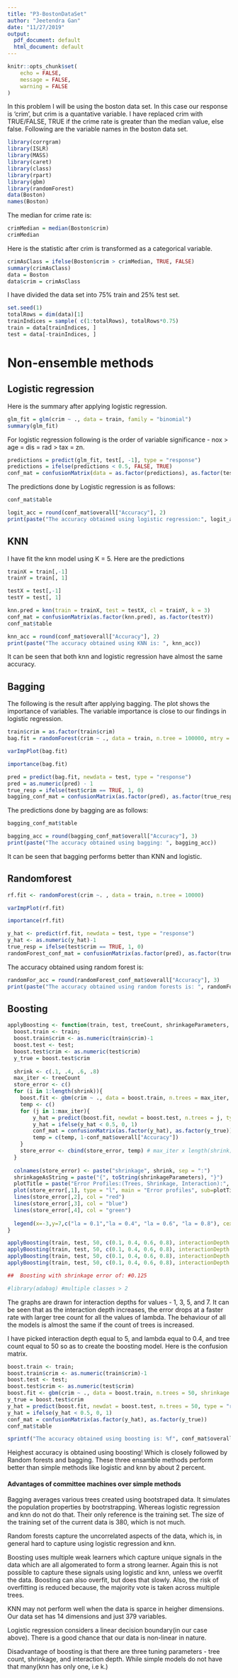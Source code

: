 ```yaml
---
title: "P3-BostonDataSet"
author: "Jeetendra Gan"
date: "11/27/2019"
output:
  pdf_document: default
  html_document: default
---
```


```r
knitr::opts_chunk$set(
	echo = FALSE,
	message = FALSE,
	warning = FALSE
)
```

In this problem I will be using the boston data set. In this case our response is 'crim', but crim is a quantative variable. I have replaced crim with TRUE/FALSE, TRUE if the crime rate is greater than the median value, else false. Following are the variable names in the boston data set.

```r
library(corrgram)
library(ISLR)
library(MASS)
library(caret)
library(class)
library(rpart)
library(gbm)
library(randomForest)
data(Boston)
names(Boston)
```

The median for crime rate is:
```r
crimMedian = median(Boston$crim)
crimMedian
```
Here is the statistic after crim is transformed as a categorical variable.
```r
crimAsClass = ifelse(Boston$crim > crimMedian, TRUE, FALSE)
summary(crimAsClass)
data = Boston
data$crim = crimAsClass
```
I have divided the data set into 75% train and 25% test set.
```r
set.seed(1)
totalRows = dim(data)[1]
trainIndices = sample( c(1:totalRows), totalRows*0.75)
train = data[trainIndices, ]
test = data[-trainIndices, ]
```

# Non-ensemble methods
## Logistic regression

Here is the summary after applying logistic regression.
```r
glm_fit = glm(crim ~ ., data = train, family = "binomial")
summary(glm_fit)
```

For logistic regression following is the order of variable significance - nox > age = dis = rad > tax = zn.


```r
predictions = predict(glm_fit, test[, -1], type = "response")
predictions = ifelse(predictions < 0.5, FALSE, TRUE)
conf_mat = confusionMatrix(data = as.factor(predictions), as.factor(test$crim))
```

The predictions done by Logistic regression is as follows:

```r
conf_mat$table
```

```r
logit_acc = round(conf_mat$overall["Accuracy"], 2)
print(paste("The accuracy obtained using logistic regression:", logit_acc))
```

## KNN

I have fit the knn model using K = 5. Here are the predictions

```r
trainX = train[,-1]
trainY = train[, 1]

testX = test[,-1]
testY = test[, 1]

knn.pred = knn(train = trainX, test = testX, cl = trainY, k = 3)
conf_mat = confusionMatrix(as.factor(knn.pred), as.factor(testY))
conf_mat$table
```
```r
knn_acc = round(conf_mat$overall["Accuracy"], 2)
print(paste("The accuracy obtained using KNN is: ", knn_acc))
```
It can be seen that both knn and logistic regression have almost the same accuracy.

## Bagging

The following is the result after applying bagging. The plot shows the importance of variables. The variable importance is close to our findings in logistic regression.


```r
train$crim = as.factor(train$crim)
bag.fit = randomForest(crim ~ ., data = train, n.tree = 100000, mtry = 10)

varImpPlot(bag.fit)

importance(bag.fit)

pred = predict(bag.fit, newdata = test, type = "response")
pred = as.numeric(pred) - 1
true_resp = ifelse(test$crim == TRUE, 1, 0)
bagging_conf_mat = confusionMatrix(as.factor(pred), as.factor(true_resp))
```
The predictions done by bagging are as follows:
```r
bagging_conf_mat$table
```

```r
bagging_acc = round(bagging_conf_mat$overall["Accuracy"], 3)
print(paste("The accuracy obtained using bagging: ", bagging_acc))
```
It can be seen that bagging performs better than KNN and logistic.

## Randomforest
```r
rf.fit <- randomForest(crim ~. , data = train, n.tree = 10000)

varImpPlot(rf.fit)

importance(rf.fit)

y_hat <- predict(rf.fit, newdata = test, type = "response")
y_hat <- as.numeric(y_hat)-1
true_resp = ifelse(test$crim == TRUE, 1, 0)
randomForest_conf_mat = confusionMatrix(as.factor(pred), as.factor(true_resp))
```
The accuracy obtained using random forest is:
```r
randomFor_acc = round(randomForest_conf_mat$overall["Accuracy"], 3)
print(paste("The accuracy obtained using random forests is: ", randomFor_acc))
```

## Boosting

```r
applyBoosting <- function(train, test, treeCount, shrinkageParameters, interactionDepth){
  boost.train <- train;
  boost.train$crim <- as.numeric(train$crim)-1
  boost.test <- test;
  boost.test$crim <- as.numeric(test$crim)
  y_true = boost.test$crim
  
  shrink <- c(.1, .4, .6, .8)
  max_iter <- treeCount
  store_error <- c()
  for (i in 1:length(shrink)){
  	boost.fit <- gbm(crim ~ ., data = boost.train, n.trees = max_iter, shrinkage = shrink[i], interaction.depth = interactionDepth, distribution = "adaboost")
  	temp <- c()
  	for (j in 1:max_iter){
  		y_hat = predict(boost.fit, newdat = boost.test, n.trees = j, type = "response")
  		y_hat = ifelse(y_hat < 0.5, 0, 1) 
  		conf_mat = confusionMatrix(as.factor(y_hat), as.factor(y_true))
  		temp = c(temp, 1-conf_mat$overall["Accuracy"])
  	}
  	store_error <- cbind(store_error, temp) # max_iter x length(shrink)
  }
  
  colnames(store_error) <- paste("shrinkage", shrink, sep = ":")
  shrinkageAsString = paste("{", toString(shrinkageParameters), "}")
  plotTitle = paste("Error Profiles:(Trees, Shrinkage, Interaction):", treeCount, shrinkageAsString, interactionDepth, sep=",")
  plot(store_error[,1], type = "l", main = "Error profiles", sub=plotTitle, ylab = "error", xlab = "boosting iterations", ylim=c(0.03937, 0.18110))
  lines(store_error[,2], col = "red")
  lines(store_error[,3], col = "blue")
  lines(store_error[,4], col = "green")
  
  legend(x=-3,y=7,c("la = 0.1","la = 0.4", "la = 0.6", "la = 0.8"), cex=.8,col=c("black","red","blue", "green"), pch=c(1,2))
}

applyBoosting(train, test, 50, c(0.1, 0.4, 0.6, 0.8), interactionDepth = 1)
applyBoosting(train, test, 50, c(0.1, 0.4, 0.6, 0.8), interactionDepth = 3)
applyBoosting(train, test, 50, c(0.1, 0.4, 0.6, 0.8), interactionDepth = 5)
applyBoosting(train, test, 50, c(0.1, 0.4, 0.6, 0.8), interactionDepth = 7)

##  Boosting with shrinkage error of: #0.125 

#library(adabag) #multiple classes > 2
```

The graphs are drawn for interaction depths for values - 1, 3, 5, and 7. It can be seen that as the interaction depth increases, the error drops at a faster rate with larger tree count for all the values of lambda. The behaviour of all the models is almost the same if the count of trees is increased.

I have picked interaction depth equal to 5, and lambda equal to 0.4, and tree count equal to 50 so as to create the boosting model.
Here is the confusion matrix.

```r
boost.train <- train;
boost.train$crim <- as.numeric(train$crim)-1
boost.test <- test;
boost.test$crim <- as.numeric(test$crim)
boost.fit <- gbm(crim ~ ., data = boost.train, n.trees = 50, shrinkage = 0.4, interaction.depth = 5, distribution = "adaboost")
y_true = boost.test$crim
y_hat = predict(boost.fit, newdat = boost.test, n.trees = 50, type = "response")
y_hat = ifelse(y_hat < 0.5, 0, 1) 
conf_mat = confusionMatrix(as.factor(y_hat), as.factor(y_true))
conf_mat$table
```


```r
sprintf("The accuracy obtained using boosting is: %f", conf_mat$overall["Accuracy"])
```
Heighest accuracy is obtained using boosting! Which is closely followed by Random forests and bagging. These three ensamble methods perform better than simple methods like logistic and knn by about 2 percent. 

#### Advantages of committee machines over simple methods

Bagging averages various trees created using bootstraped data. It simulates the population properties by bootrstrapping. Whereas logistic regression and knn do not do that. Their only reference is the training set. The size of the training set of the current data is 380, which is not much. 

Random forests capture the uncorrelated aspects of the data, which is, in general hard to capture using logistic regression and knn.

Boosting uses multiple weak learners which capture unique signals in the data which are all algomerated to form a strong learner. Again this is not possible to capture these signals using logistic and knn, unless we overfit the data. Boosting can also overfit, but does that slowly. Also, the risk of overfitting is reduced because, the majority vote is taken across multiple trees. 

KNN may not perform well when the data is sparce in heigher dimensions. Our data set has 14 dimensions and just 379 variables. 

Logistic regression considers a linear decision boundary(in our case above). There is a good chance that our data is non-linear in nature.

Disadvantage of boosting is that there are three tuning parameters - tree count, shrinkage, and interaction depth. While simple models do not have that many(knn has only one, i.e k.)



